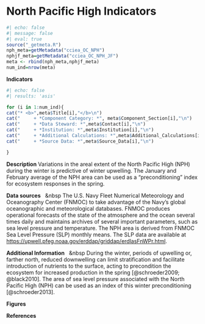
# North Pacific High Indicators

```r
#| echo: false
#| message: false
#| eval: true
source("_getmeta.R")
nph_meta=getMetadata("cciea_OC_NPH")
nphjf_meta=getMetadata("cciea_OC_NPH_JF")
meta <- rbind(nph_meta,nphjf_meta)
num_ind=nrow(meta)
```

**Indicators**

```r
#| echo: false
#| results: 'asis'

for (i in 1:num_ind){
cat("* <b>",meta$Title[i],"</b>\n")
cat("     + *Component Category: *", meta$Component_Section[i],"\n")
cat("     + *Data Steward: *",meta$Contact[i],"\n")
cat("     + *Institution: *",meta$Institution[i],"\n")
cat("     + *Additional Calculations: *",meta$Additional_Calculations[i],"\n")
cat("     + *Source Data: *",meta$Source_Data[i],"\n")

}
```


**Description** Variations in the areal extent of the North Pacific High (NPH) during the winter is predictive of winter upwelling. The January and February average of the NPH area can be used as a "preconditioning" index for ecosystem responses in the spring.

**Data sources**   &nbsp The U.S. Navy Fleet Numerical Meteorology and Oceanography Center (FNMOC) to take advantage of the Navy's global oceanographic and meteorological databases. FNMOC produces operational forecasts of the state of the atmosphere and the ocean several times daily and maintains archives of several important parameters, such as sea level pressure and temperature. The NPH area is derived from FNMOC Sea Level Pressure (SLP) monthly means. The SLP data are available at <https://upwell.pfeg.noaa.gov/erddap/griddap/erdlasFnWPr.html>.

**Additional Information**   &nbsp During the winter, periods of upwelling or, farther north, reduced downwelling can limit stratification and facilitate introduction of nutrients to the surface, acting to precondition the ecosystem for increased production in the spring [@schroeder2009; @black2010]. The area of sea level pressure associated with the North Pacific High (NPH) can be used as an index of this winter preconditioning [@schroeder2013].

**Figures**

**References**
